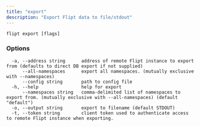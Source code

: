 ```yaml
---
title: "export"
description: "Export Flipt data to file/stdout"
---
```


```
flipt export [flags]
```

### Options

```
  -a, --address string      address of remote Flipt instance to export from (defaults to direct DB export if not supplied)
      --all-namespaces      export all namespaces. (mutually exclusive with --namespaces)
      --config string       path to config file
  -h, --help                help for export
      --namespaces string   comma-delimited list of namespaces to export from. (mutually exclusive with --all-namespaces) (default "default")
  -o, --output string       export to filename (default STDOUT)
  -t, --token string        client token used to authenticate access to remote Flipt instance when exporting.
```
